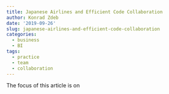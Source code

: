 ```yaml
---
title: Japanese Airlines and Efficient Code Collaboration
author: Konrad Zdeb
date: '2019-09-26'
slug: japanese-airlines-and-efficient-code-collaboration
categories:
  - business
  - BI
tags:
  - practice
  - team
  - collaboration
---
```




The focus of this article is on 
